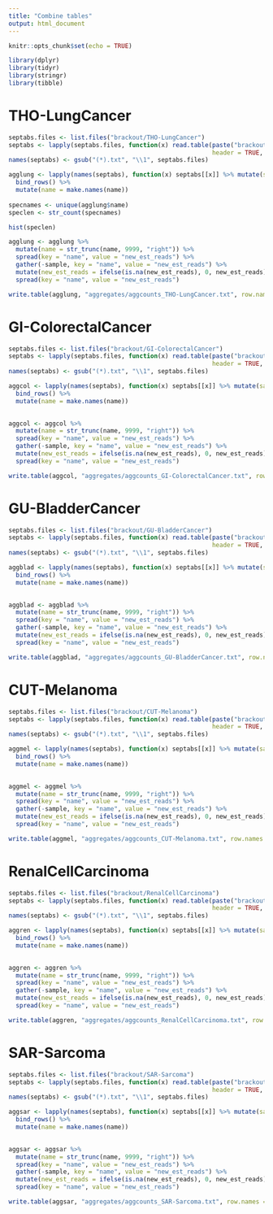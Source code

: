 ```yaml
---
title: "Combine tables"
output: html_document
---
```


```r
knitr::opts_chunk$set(echo = TRUE)

library(dplyr)
library(tidyr)
library(stringr)
library(tibble)
```

# THO-LungCancer
```r
septabs.files <- list.files("brackout/THO-LungCancer")
septabs <- lapply(septabs.files, function(x) read.table(paste("brackout/THO-LungCancer", x, sep = "/"),
                                                        header = TRUE, sep = "\t", stringsAsFactors = FALSE))
names(septabs) <- gsub("(*).txt", "\\1", septabs.files)
```

```r
agglung <- lapply(names(septabs), function(x) septabs[[x]] %>% mutate(sample=x) %>% select(sample, name, new_est_reads)) %>%
  bind_rows() %>%
  mutate(name = make.names(name)) 
  
specnames <- unique(agglung$name)
speclen <- str_count(specnames)

hist(speclen)

agglung <- agglung %>%
  mutate(name = str_trunc(name, 9999, "right")) %>%
  spread(key = "name", value = "new_est_reads") %>%
  gather(-sample, key = "name", value = "new_est_reads") %>%
  mutate(new_est_reads = ifelse(is.na(new_est_reads), 0, new_est_reads)) %>%
  spread(key = "name", value = "new_est_reads")
```


```r
write.table(agglung, "aggregates/aggcounts_THO-LungCancer.txt", row.names = FALSE, quote=FALSE, sep = "\t")
```

# GI-ColorectalCancer
```r
septabs.files <- list.files("brackout/GI-ColorectalCancer")
septabs <- lapply(septabs.files, function(x) read.table(paste("brackout/GI-ColorectalCancer", x, sep = "/"),
                                                        header = TRUE, sep = "\t", stringsAsFactors = FALSE))
names(septabs) <- gsub("(*).txt", "\\1", septabs.files)
```

```r
aggcol <- lapply(names(septabs), function(x) septabs[[x]] %>% mutate(sample=x) %>% select(sample, name, new_est_reads)) %>%
  bind_rows() %>%
  mutate(name = make.names(name)) 
  

aggcol <- aggcol %>%
  mutate(name = str_trunc(name, 9999, "right")) %>%
  spread(key = "name", value = "new_est_reads") %>%
  gather(-sample, key = "name", value = "new_est_reads") %>%
  mutate(new_est_reads = ifelse(is.na(new_est_reads), 0, new_est_reads)) %>%
  spread(key = "name", value = "new_est_reads")
```


```r
write.table(aggcol, "aggregates/aggcounts_GI-ColorectalCancer.txt", row.names = FALSE, quote=FALSE, sep = "\t")
```


# GU-BladderCancer
```r
septabs.files <- list.files("brackout/GU-BladderCancer")
septabs <- lapply(septabs.files, function(x) read.table(paste("brackout/GU-BladderCancer", x, sep = "/"),
                                                        header = TRUE, sep = "\t", stringsAsFactors = FALSE))
names(septabs) <- gsub("(*).txt", "\\1", septabs.files)
```

```r
aggblad <- lapply(names(septabs), function(x) septabs[[x]] %>% mutate(sample=x) %>% select(sample, name, new_est_reads)) %>%
  bind_rows() %>%
  mutate(name = make.names(name)) 
  

aggblad <- aggblad %>%
  mutate(name = str_trunc(name, 9999, "right")) %>%
  spread(key = "name", value = "new_est_reads") %>%
  gather(-sample, key = "name", value = "new_est_reads") %>%
  mutate(new_est_reads = ifelse(is.na(new_est_reads), 0, new_est_reads)) %>%
  spread(key = "name", value = "new_est_reads")
```


```r
write.table(aggblad, "aggregates/aggcounts_GU-BladderCancer.txt", row.names = FALSE, quote=FALSE, sep = "\t")
```

# CUT-Melanoma
```r
septabs.files <- list.files("brackout/CUT-Melanoma")
septabs <- lapply(septabs.files, function(x) read.table(paste("brackout/CUT-Melanoma", x, sep = "/"),
                                                        header = TRUE, sep = "\t", stringsAsFactors = FALSE))
names(septabs) <- gsub("(*).txt", "\\1", septabs.files)
```

```r
aggmel <- lapply(names(septabs), function(x) septabs[[x]] %>% mutate(sample=x) %>% select(sample, name, new_est_reads)) %>%
  bind_rows() %>%
  mutate(name = make.names(name)) 
  

aggmel <- aggmel %>%
  mutate(name = str_trunc(name, 9999, "right")) %>%
  spread(key = "name", value = "new_est_reads") %>%
  gather(-sample, key = "name", value = "new_est_reads") %>%
  mutate(new_est_reads = ifelse(is.na(new_est_reads), 0, new_est_reads)) %>%
  spread(key = "name", value = "new_est_reads")
```


```r
write.table(aggmel, "aggregates/aggcounts_CUT-Melanoma.txt", row.names = FALSE, quote=FALSE, sep = "\t")
```


# RenalCellCarcinoma
```r
septabs.files <- list.files("brackout/RenalCellCarcinoma")
septabs <- lapply(septabs.files, function(x) read.table(paste("brackout/RenalCellCarcinoma", x, sep = "/"),
                                                        header = TRUE, sep = "\t", stringsAsFactors = FALSE))
names(septabs) <- gsub("(*).txt", "\\1", septabs.files)
```

```r
aggren <- lapply(names(septabs), function(x) septabs[[x]] %>% mutate(sample=x) %>% select(sample, name, new_est_reads)) %>%
  bind_rows() %>%
  mutate(name = make.names(name)) 
  

aggren <- aggren %>%
  mutate(name = str_trunc(name, 9999, "right")) %>%
  spread(key = "name", value = "new_est_reads") %>%
  gather(-sample, key = "name", value = "new_est_reads") %>%
  mutate(new_est_reads = ifelse(is.na(new_est_reads), 0, new_est_reads)) %>%
  spread(key = "name", value = "new_est_reads")
```


```r
write.table(aggren, "aggregates/aggcounts_RenalCellCarcinoma.txt", row.names = FALSE, quote=FALSE, sep = "\t")
```

# SAR-Sarcoma
```r
septabs.files <- list.files("brackout/SAR-Sarcoma")
septabs <- lapply(septabs.files, function(x) read.table(paste("brackout/SAR-Sarcoma", x, sep = "/"),
                                                        header = TRUE, sep = "\t", stringsAsFactors = FALSE))
names(septabs) <- gsub("(*).txt", "\\1", septabs.files)
```

```r
aggsar <- lapply(names(septabs), function(x) septabs[[x]] %>% mutate(sample=x) %>% select(sample, name, new_est_reads)) %>%
  bind_rows() %>%
  mutate(name = make.names(name)) 
  

aggsar <- aggsar %>%
  mutate(name = str_trunc(name, 9999, "right")) %>%
  spread(key = "name", value = "new_est_reads") %>%
  gather(-sample, key = "name", value = "new_est_reads") %>%
  mutate(new_est_reads = ifelse(is.na(new_est_reads), 0, new_est_reads)) %>%
  spread(key = "name", value = "new_est_reads")
```


```r
write.table(aggsar, "aggregates/aggcounts_SAR-Sarcoma.txt", row.names = FALSE, quote=FALSE, sep = "\t")
```